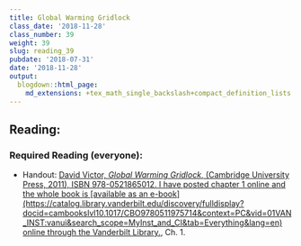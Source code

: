 ```yaml
---
title: Global Warming Gridlock
class_date: '2018-11-28'
class_number: 39
weight: 39
slug: reading_39
pubdate: '2018-07-31'
date: '2018-11-28'
output:
  blogdown::html_page:
    md_extensions: +tex_math_single_backslash+compact_definition_lists
---
```

## Reading:

### Required Reading (everyone):
* Handout: [David Victor, _Global Warming Gridlock_, (Cambridge University Press, 2011), ISBN 978-0521865012. I have posted chapter 1 online and the whole book is [available as an e-book](https://catalog.library.vanderbilt.edu/discovery/fulldisplay?docid=cambookslvl10.1017/CBO9780511975714&context=PC&vid=01VAN_INST:vanui&search_scope=MyInst_and_CI&tab=Everything&lang=en) online through the Vanderbilt Library.](https://catalog.library.vanderbilt.edu/discovery/fulldisplay?docid=cambookslvl10.1017/CBO9780511975714&context=PC&vid=01VAN_INST:vanui&search_scope=MyInst_and_CI&tab=Everything&lang=en){target="_blank"}, Ch. 1.


